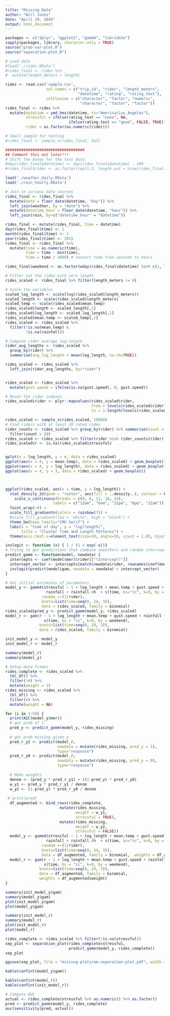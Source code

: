 ```yaml
---
title: "Missing Data"
author: "Will Jones"
date: "April 19, 2016"
output: html_document
---
```


```r
packages <- c("dplyr", "ggplot2", "gamm4", "lubridate")
sapply(packages, library, character.only = TRUE)
source("prob-var-plot.R")
source("separation-plot.R")
```




```r
# Load data
#load('./rides.RData')
#rides_final <- rides %>%
#  mutate(length_meters = length)

rides <- read.csv('sample.csv',
                  col.names = c("trip_id", "rider", "length_meters", 
                                "datetime", "rating", "rating_text"),
                  colClasses = c("character", "factor", "numeric", 
                                 "character", "factor", "factor"))
rides_final <- rides %>%
  mutate(datetime = ymd_hms(datetime, tz="America/Los_Angeles"),
         stressful = ifelse(rating_text == "none", NA,
                            ifelse(rating_text == "good", FALSE, TRUE)),
         rider = as.factor(as.numeric(rider)))

# Small sample for testing
#rides_final <- sample_n(rides_final, 5e3)

###################################
## Comment this out later!!!
# Shift the dates for the test data
#day(rides_final$datetime) <- day(rides_final$datetime) - 200
#rides_final$rider <- as.factor(rep(1:3, length.out = nrow(rides_final)))

load('./weather_daily.RData')
load('./rain_hourly.RData')
```

```r
# Join in various data sources
rides_final <- rides_final %>%
  mutate(date = floor_date(datetime, "day")) %>%
  left_join(weather, by = "date") %>%
  mutate(datetime_hour = floor_date(datetime, "hour")) %>%
  left_join(rain, by=c("datetime_hour" = "datetime"))

rides_final <- mutate(rides_final, time = datetime)
day(rides_final$time) <- 1
month(rides_final$time) <- 1
year(rides_final$time) <- 2015
rides_final <- rides_final %>%
  mutate(time = as.numeric(time),
         time = time - min(time),
         time = time / 3600) # convert time from seconds to hours

rides_final$weekend <- as.factor(wday(rides_final$datetime) %in% c(1, 7))

# Filter out the rides with zero length
rides_scaled <- rides_final %>% filter(length_meters != 0)

# Scale the variables
scaled_log_length <- scale(log(rides_scaled$length_meters))
scaled_length <- scale(rides_scaled$length_meters)
scaled_temp <- scale(rides_scaled$mean.temp)
rides_scaled$length <- scaled_length[,1]
rides_scaled$log_length <- scaled_log_length[,1]
rides_scaled$mean.temp <- scaled_temp[,1]
rides_scaled <- rides_scaled %>%
  filter(!is.na(mean.temp) &
         !is.na(rainfall))

# Compute rider average log.length
rider_avg_lengths <- rides_scaled %>%
  group_by(rider) %>%
  summarise(avg_log_length = mean(log_length, na.rm=TRUE))

rides_scaled <- rides_scaled %>%
  left_join(rider_avg_lengths, by="rider")


rides_scaled <- rides_scaled %>%
  mutate(gust.speed = ifelse(is.na(gust.speed), 0, gust.speed))

# Reset the rider indexes
rides_scaled$rider <- plyr::mapvalues(rides_scaled$rider,
                                      from = levels(rides_scaled$rider),
                                      to = 1:length(levels(rides_scaled$rider)))
```


```r
rides_scaled <- sample_n(rides_scaled, 10000)
# Find riders with at least 20 rated rides
rider_counts <- rides_scaled %>% group_by(rider) %>% summarise(count = n()) %>%
  filter(count > 20)
rides_scaled <- rides_scaled %>% filter(rider %in% rider_counts$rider)
rides_scaled$r <- is.na(rides_scaled$stressful)


qplot(x = log_length, y = r, data = rides_scaled)
ggplot(aes(x = r, y = mean.temp), data = rides_scaled) + geom_boxplot()
ggplot(aes(x = r, y = log_length), data = rides_scaled) + geom_boxplot()
ggplot(aes(x = r, y = ), data = rides_scaled) + geom_boxplot()



ggplot(rides_scaled, aes(x = time, y = log_length)) + 
  stat_density_2d(geom = "raster", aes(fill = ..density..), contour = FALSE) +
    scale_x_continuous(breaks = c(0, 6, 12, 18, 24),
                     labels = c("12am", "6am", "12pm", "6pm", "12am")) + 
  facet_wrap(~r) + 
  scale_fill_gradientn(colors = rainbow(7)) +
  #scale_fill_gradient(low = "white", high = "black") + 
  theme_bw(base_family="CMU Serif") + 
  labs(x = "time of day", y = "log(length)", 
       title = "Cluster Time and Length Patterns") +
  theme(axis.text.x=element_text(size=10, angle=50, vjust = 1.05, hjust = 1))
```



```r
invlogit <- function (x) { 1 / (1 + exp(-x))}
# Trying to get predictions that combine smoothers and random intercept. It's hard.
predict_gamm <- function(model, newdata) {
  intercepts <- coef(model$mer)$rider[["(Intercept)"]]
  intercept_vector <- intercepts[match(newdata$rider, rownames(coef(model$mer)$rider))]
  invlogit(predict(model$gam, newdata = newdata) + intercept_vector)
}
```

```r

# Get initial estimates of parameters
model_y <- gamm4(stressful ~ 1 + log_length + mean.temp + gust.speed + mean.wind.speed +
                  rainfall + rainfall.4h  + s(time, bs="cc", k=9, by = weekend),
                random =~(1|rider),
                knots=list(time=seq(0, 24, 3)),
                data = rides_scaled, family = binomial)
rides_scaled$pred_y <- predict_gamm(model_y, rides_scaled)
model_r <- gam(r ~ 1 + log_length + mean.temp + gust.speed + rainfall + rainfall.4h + mean.wind.speed +
                 s(time, bs = "cc", k=9, by = weekend),
               knots=list(time=seq(0, 24, 3)),
               data = rides_scaled, family = binomial)

init_model_y <- model_y
init_model_r <- model_r

summary(model_r)
summary(model_y)

# Setup data frames
rides_complete <- rides_scaled %>%
  tbl_df() %>%
  filter(!r) %>%
  mutate(weight = 1)
rides_missing <- rides_scaled %>%
  tbl_df() %>%
  filter(r) %>%
  mutate(weight = NA)

for (i in 1:50) {
  print(AIC(model_y$mer))
  # get prob of 1
  pred_y <- predict_gamm(model_y, rides_missing)
  
  # get prob missing given y
  pred_r_y1 <- predict(model_r, 
                       newdata = mutate(rides_missing, pred_y = 1), 
                       type="response")
  pred_r_y0 <- predict(model_r, 
                       newdata = mutate(rides_missing, pred_y = 0),
                       type="response")
  
  # Make weights
  denom <- (pred_y * pred_r_y1) + ((1-pred_y) * pred_r_y0)
  w_y1 <- pred_y * pred_r_y1 / denom
  w_y2 <- (1-pred_y) * pred_r_y0 / denom
  
 # print(pred)
  df_augmented <- bind_rows(rides_complete,
                        mutate(rides_missing,
                               weight = w_y1, 
                               stressful = TRUE),
                        mutate(rides_missing,
                               weight = w_y2,
                               stressful = FALSE))
  model_y <- gamm4(stressful ~ 1 + log_length + mean.temp + gust.speed +
                  rainfall + rainfall.4h  + s(time, bs="cc", k=9, by = weekend),
                random =~(1|rider),
                knots=list(time=seq(0, 24, 3)),
                data = df_augmented, family = binomial,  weights = df_augmented$weight)
  model_r <- gam(r ~ 1 + log_length + mean.temp + gust.speed + rainfall + rainfall.4h +
                 s(time, bs = "cc", k=9, by = weekend),
               knots=list(time=seq(0, 24, 3)),
               data = df_augmented, family = binomial,
               weights = df_augmented$weight)
}

summary(init_model_y$gam)
summary(model_y$gam)
plot(init_model_y$gam)
plot(model_y$gam)

summary(init_model_r)
summary(model_r)
plot(init_model_r)
plot(model_r)
```


```r
rides_complete <- rides_scaled %>% filter(!is.na(stressful))
sep_plot <- separation_plot(rides_complete$stressful,
                            predict_gamm(model_y, rides_complete))
sep_plot

ggsave(sep_plot, file = "missing-plots/em-separation-plot.pdf", width = 4, height = 0.25)

kable(confint(model_y$gam))

kable(confint(model_r))
kable(confint(init_model_r))

# Compute AUC
actual <- rides_complete$stressful %>% as.numeric() %>% as.factor()
pred <- predict_gamm(model_y, rides_complete)
auc(sensitivity(pred, actual))
```
